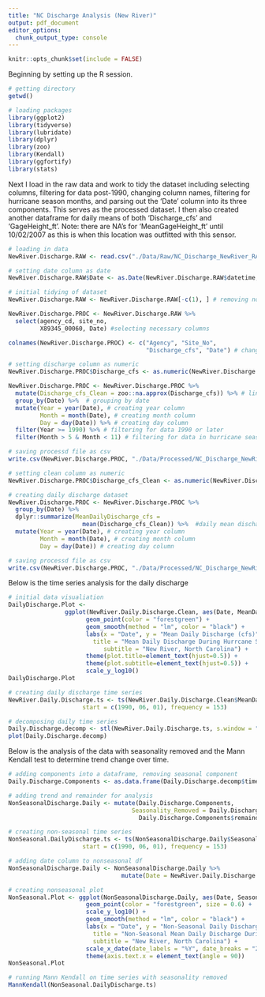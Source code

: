 ```yaml
---
title: "NC Discharge Analysis (New River)"
output: pdf_document
editor_options: 
  chunk_output_type: console
---
```


```r
knitr::opts_chunk$set(include = FALSE)
```

Beginning by setting up the R session.

```r
# getting directory
getwd()

# loading packages
library(ggplot2)
library(tidyverse)
library(lubridate)
library(dplyr)
library(zoo)
library(Kendall)
library(ggfortify)
library(stats)
```

Next I load in the raw data and work to tidy the dataset including selecting columns, filtering for data post-1990, changing column names, filtering for hurricane season months, and parsing out the 'Date' column into its three components. This serves as the processed dataset. I then also created another dataframe for daily means of both 'Discharge_cfs' and 'GageHeight_ft'. Note: there are NA's for 'MeanGageHeight_ft' until 10/02/2007 as this is when this location was outfitted with this sensor.

```r
# loading in data
NewRiver.Discharge.RAW <- read.csv("./Data/Raw/NC_Discharge_NewRiver_RAW.csv")

# setting date column as date
NewRiver.Discharge.RAW$Date <- as.Date(NewRiver.Discharge.RAW$datetime, format = '%m/%d/%y')

# initial tidying of dataset
NewRiver.Discharge.RAW <- NewRiver.Discharge.RAW[-c(1), ] # removing non-data row

NewRiver.Discharge.PROC <- NewRiver.Discharge.RAW %>% 
  select(agency_cd, site_no, 
         X89345_00060, Date) #selecting necessary columns

colnames(NewRiver.Discharge.PROC) <- c("Agency", "Site_No",
                                       "Discharge_cfs", "Date") # changing column names

# setting discharge column as numeric
NewRiver.Discharge.PROC$Discharge_cfs <- as.numeric(NewRiver.Discharge.PROC$Discharge_cfs)

NewRiver.Discharge.PROC <- NewRiver.Discharge.PROC %>% 
  mutate(Discharge_cfs_Clean = zoo::na.approx(Discharge_cfs)) %>% # linear interpolation
  group_by(Date) %>%  # grouping by date
  mutate(Year = year(Date), # creating year column
         Month = month(Date), # creating month column
         Day = day(Date)) %>% # creating day column
  filter(Year >= 1990) %>% # filtering for data 1990 or later
  filter(Month > 5 & Month < 11) # filtering for data in hurricane season

# saving processd file as csv
write.csv(NewRiver.Discharge.PROC, "./Data/Processed/NC_Discharge_NewRiver_PROC.csv", row.names = FALSE)

# setting clean column as numeric
NewRiver.Discharge.PROC$Discharge_cfs_Clean <- as.numeric(NewRiver.Discharge.PROC$Discharge_cfs_Clean)

# creating daily discharge dataset
NewRiver.Discharge.PROC <- NewRiver.Discharge.PROC %>% 
  group_by(Date) %>% 
  dplyr::summarize(MeanDailyDischarge_cfs = 
                     mean(Discharge_cfs_Clean)) %>%  #daily mean discharge
  mutate(Year = year(Date), # creating year column
         Month = month(Date), # creating month column
         Day = day(Date)) # creating day column

# saving processd file as csv
write.csv(NewRiver.Discharge.PROC, "./Data/Processed/NC_Discharge_NewRiver_PROC.csv", row.names = FALSE)

```

Below is the time series analysis for the daily discharge 

```r
# initial data visualiation
DailyDischarge.Plot <- 
                ggplot(NewRiver.Daily.Discharge.Clean, aes(Date, MeanDailyDischarge_cfs)) +
                      geom_point(color = "forestgreen") +
                      geom_smooth(method = "lm", color = "black") +
                      labs(x = "Date", y = "Mean Daily Discharge (cfs)",
                        title = "Mean Daily Discharge During Hurrcane Seasons (1990-2021)", 
                           subtitle = "New River, North Carolina") +
                      theme(plot.title=element_text(hjust=0.5)) +
                      theme(plot.subtitle=element_text(hjust=0.5)) +
                      scale_y_log10()
DailyDischarge.Plot

# creating daily discharge time series
NewRiver.Daily.Discharge.ts <- ts(NewRiver.Daily.Discharge.Clean$MeanDailyDischarge_cfs,
                     start = c(1990, 06, 01), frequency = 153)

# decomposing daily time series
Daily.Discharge.decomp <- stl(NewRiver.Daily.Discharge.ts, s.window = "periodic")
plot(Daily.Discharge.decomp)
```

Below is the analysis of the data with seasonality removed and the Mann Kendall test to determine trend change over time. 

```r
# adding components into a dataframe, removing seasonal component
Daily.Discharge.Components <- as.data.frame(Daily.Discharge.decomp$time.series[,2:3])

# adding trend and remainder for analysis
NonSeasonalDischarge.Daily <- mutate(Daily.Discharge.Components,
                                   Seasonality_Removed = Daily.Discharge.Components$trend +
                                     Daily.Discharge.Components$remainder)

# creating non-seasonal time series
NonSeasonal.DailyDischarge.ts <- ts(NonSeasonalDischarge.Daily$Seasonality_Removed,
                     start = c(1990, 06, 01), frequency = 153)

# adding date column to nonseasonal df
NonSeasonalDischarge.Daily <- NonSeasonalDischarge.Daily %>% 
                                mutate(Date = NewRiver.Daily.Discharge.Clean$Date)

# creating nonseasonal plot
NonSeasonal.Plot <- ggplot(NonSeasonalDischarge.Daily, aes(Date, Seasonality_Removed)) +
                      geom_point(color = "forestgreen", size = 0.6) +
                      scale_y_log10() +
                      geom_smooth(method = "lm", color = "black") +
                      labs(x = "Date", y = "Non-Seasonal Daily Discharge (cfs)", 
                        title = "Non-Seasonal Mean Daily Discharge During Hurricane Seasons",
                        subtitle = "New River, North Carolina") +
                      scale_x_date(date_labels = "%Y", date_breaks = "2 year") +
                      theme(axis.text.x = element_text(angle = 90)) 
NonSeasonal.Plot

# running Mann Kendall on time series with seasonality removed
MannKendall(NonSeasonal.DailyDischarge.ts)
```

